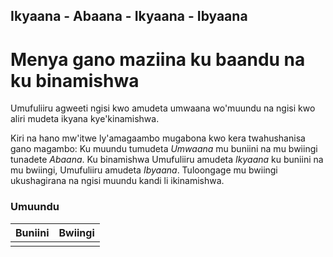 ## Ikyaana - Abaana - Ikyaana - Ibyaana

# Menya gano maziina ku baandu na ku binamishwa

Umufuliiru agweeti ngisi kwo amudeta umwaana wo'muundu na ngisi kwo aliri mudeta ikyana kye'kinamishwa.

Kiri na hano mw'itwe ly'amagaambo mugabona kwo kera twahushanisa gano magambo: Ku muundu tumudeta _Umwaana_ mu buniini na mu bwiingi tunadete _Abaana_. Ku binamishwa Umufuliiru amudeta _Ikyaana_ ku buniini na mu bwiingi, Umufuliiru amudeta _Ibyaana_. Tuloongage mu bwiingi ukushagirana na ngisi muundu kandi li ikinamishwa.

### Umuundu

| Buniini | Bwiingi |
| ------- | ------- |
|         |         |
